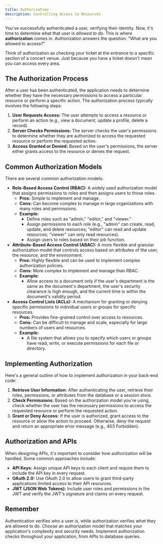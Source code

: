 ```yaml
---
title: Authorization
description: Controlling Access to Resources
---
```


You've successfully authenticated a user, verifying their identity.
Now, it's time to determine what that user is _allowed to do_.
This is where **authorization** comes in.
Authorization answers the question: "What are you allowed to access?"

Think of authorization as checking your ticket at the entrance to a specific section of a concert venue.
Just because you have a ticket doesn't mean you can access every area.

## The Authorization Process

After a user has been authenticated, the application needs to determine whether they have the necessary permissions to access a particular resource or perform a specific action.
The authorization process typically involves the following steps:

1.  **User Requests Access:** The user attempts to access a resource or perform an action (e.g., view a document, update a profile, delete a record).
2.  **Server Checks Permissions:** The server checks the user's permissions to determine whether they are authorized to access the requested resource or perform the requested action.
3.  **Access Granted or Denied:** Based on the user's permissions, the server either grants access to the resource or denies the request.

## Common Authorization Models

There are several common authorization models:

- **Role-Based Access Control (RBAC):** A widely used authorization model that assigns permissions to roles and then assigns users to those roles.
  - **Pros:** Simple to implement and manage.
  - **Cons:** Can become complex to manage in large organizations with many roles and permissions.
  - **Example:**
    - Define roles such as "admin," "editor," and "viewer."
    - Assign permissions to each role (e.g., "admin" can create, read, update, and delete resources; "editor" can read and update resources; "viewer" can only read resources).
    - Assign users to roles based on their job function.
- **Attribute-Based Access Control (ABAC):** A more flexible and granular authorization model that controls access based on attributes of the user, the resource, and the environment.
  - **Pros:** Highly flexible and can be used to implement complex authorization policies.
  - **Cons:** More complex to implement and manage than RBAC.
  - **Example:**
    - Allow access to a document only if the user's department is the same as the document's department, the user's security clearance is high enough, and the current time is within the document's validity period.
- **Access Control Lists (ACLs):** A mechanism for granting or denying specific permissions to individual users or groups for specific resources.
  - **Pros:** Provides fine-grained control over access to resources.
  - **Cons:** Can be difficult to manage and scale, especially for large numbers of users and resources.
  - **Example:**
    - A file system that allows you to specify which users or groups have read, write, or execute permissions for each file or directory.

## Implementing Authorization

Here's a general outline of how to implement authorization in your back-end code:

1.  **Retrieve User Information:** After authenticating the user, retrieve their roles, permissions, or attributes from the database or a session store.
2.  **Check Permissions:** Based on the authorization model you're using, check whether the user has the necessary permissions to access the requested resource or perform the requested action.
3.  **Grant or Deny Access:** If the user is authorized, grant access to the resource or allow the action to proceed.
  Otherwise, deny the request and return an appropriate error message (e.g., 403 Forbidden).

## Authorization and APIs

When designing APIs, it's important to consider how authorization will be handled.
Some common approaches include:

- **API Keys:** Assign unique API keys to each client and require them to include the API key in every request.
- **OAuth 2.0:** Use OAuth 2.0 to allow users to grant third-party applications limited access to their API resources.
- **JWT (JSON Web Tokens):** Include user roles and permissions in the JWT and verify the JWT's signature and claims on every request.

## Remember

Authentication verifies _who_ a user is, while authorization verifies _what_ they are allowed to do.
Choose an authorization model that matches your application's complexity and security needs.
Implement authorization checks throughout your application, from APIs to database queries.
